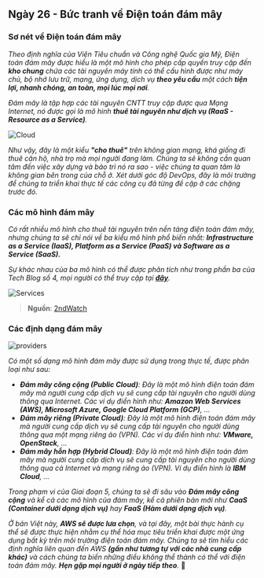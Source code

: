 ## Ngày 26 - Bức tranh về Điện toán đám mây 

### Sơ nét về Điện toán đám mây

_Theo định nghĩa của Viện Tiêu chuẩn và Công nghệ Quốc gia Mỹ, Điện toán đám mây được hiểu là 
một mô hình cho phép cấp quyền truy cập đến **kho chung** chứa các tài nguyên máy tính có thể 
cấu hình được như máy chủ, bộ nhớ lưu trữ, mạng, ứng dụng, dịch vụ **theo yêu cầu** một cách
**tiện lợi, nhanh chóng, an toàn, mọi lúc mọi nơi**._

_Đám mây là tập hợp các tài nguyên CNTT truy cập được qua Mạng Internet, nó được gọi là 
mô hình **thuê tài nguyên như dịch vụ (RaaS - Resource as a Service)**._

![Cloud](../../../../assets/cloud/public_cloud.png)

_Như vậy, đây là một kiểu **"cho thuê"** trên không gian mạng, khá giống đi thuê căn hộ, nhà trọ
mà mọi người đang làm. Chúng ta sẽ không cần quan tâm đến việc xây dựng và bảo trì nó ra sao -
việc chúng ta quan tâm là không gian bên trong của chỗ ở. Xét dưới góc độ DevOps, đây là môi
trường để chúng ta triển khai thực tế các công cụ đã từng đề cập ở các chặng trước đó._

### Các mô hình đám mây
_Có rất nhiều mô hình cho thuê tài nguyên trên nền tảng điện toán đám mây, nhưng chúng ta sẽ 
chỉ nói về ba kiểu mô hình phổ biến nhất: **Infrastructure as a Service (IaaS), 
Platform as a Service (PaaS) và Software as a Service (SaaS).**_

_Sự khác nhau của ba mô hình có thể được phân tích như trong phần ba của Tech Blog số 4, mọi
người có thể truy cập tại **[đây](https://station.builetuananh.name.vn/tech-blog-03)**._

![Services](../../../../assets/cloud/cloud_services.png)

> **Nguồn**: [2ndWatch](https://station.builetuananh.name.vn/tech-blog-03)

### Các định dạng đám mây

![providers](../../../../assets/cloud/providers.png)

_Có một số dạng mô hình đám mây được sử dụng trong thực tế, được phân loại như sau:_

- _**Đám mây công cộng (Public Cloud)**: Đây là một mô hình điện toán đám mây mà người 
cung cấp dịch vụ sẽ cung cấp tài nguyên cho người dùng thông qua Internet. Các ví dụ 
điển hình như: **Amazon Web Services (AWS), Microsoft Azure, Google Cloud Platform (GCP)**,
..._
- _**Đám mây riêng (Private Cloud)**: Đây là một mô hình điện toán đám mây mà người 
cung cấp dịch vụ sẽ cung cấp tài nguyên cho người dùng thông qua một mạng riêng ảo (VPN). 
Các ví dụ điển hình như: **VMware, OpenStack**, ..._
- _**Đám mây hỗn hợp (Hybrid Cloud)**: Đây là một mô hình điện toán đám mây mà người 
cung cấp dịch vụ sẽ cung cấp tài nguyên cho người dùng thông qua cả Internet và 
mạng riêng ảo (VPN). Ví dụ điển hình là **IBM Cloud**, ..._

_Trong phạm vi của Giai đoạn 5, chúng ta sẽ đi sâu vào **Đám mây công cộng** và kể cả các mô hình
của đám mây, kể cả phiên bản mới như **CaaS (Container dưới dạng dịch vụ)** hay **FaaS (Hàm dưới 
dạng dịch vụ)**._

_Ở bản Việt này, **AWS sẽ được lưa chọn**, và tại đây, một bài thực hành cụ thể sẽ được thực hiện 
nhằm cụ thể hóa mục tiêu triển khai được một ứng dụng bất kỳ trên môi trường điện toán đám mây.
Chúng ta sẽ tìm hiểu các định nghĩa liên quan đến AWS **(gần như tương tự với các nhà cung cấp khác)**
và cách chúng ta biến những điều không thể thành có thể với điện toán đám mây. **Hẹn gặp mọi người ở 
ngày tiếp theo**._ 👋

